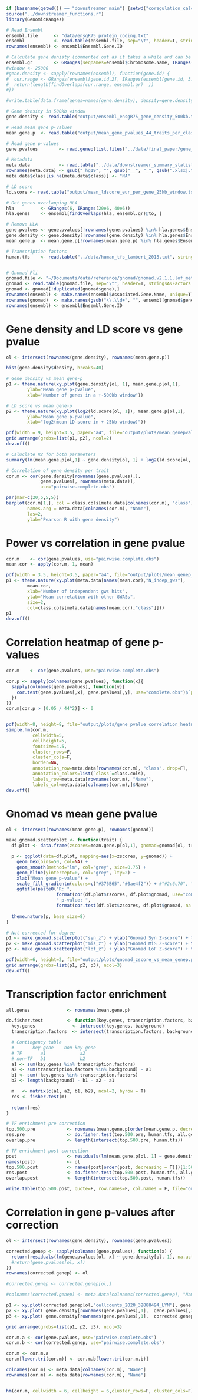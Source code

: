```r
if (basename(getwd()) == "downstreamer_main") {setwd("coregulation_calculations")} else {setwd("../coregulation_calculations")}
source("../downstreamer_functions.r")
library(GenomicRanges)

# Read Ensembl
ensembl.file      <- "data/ensgR75_protein_coding.txt"
ensembl           <- read.table(ensembl.file, sep="\t", header=T, stringsAsFactors = F)
rownames(ensembl) <- ensembl$Ensembl.Gene.ID

# Calculate gene denisty (commented out as it takes a while and can be pre-caluclated)
ensembl.gr        <- GRanges(seqnames=ensembl$Chromosome.Name, IRanges(start=ensembl$Gene.Start..bp., end=ensembl$Gene.End..bp.))
#window <- 25000
#gene.density <- sapply(rownames(ensembl), function(gene.id) {
#  cur.range <- GRanges(ensembl[gene.id,2], IRanges(ensembl[gene.id, 3] - window, ensembl[gene.id, 4] + window))
#  return(length(findOverlaps(cur.range, ensembl.gr)  ))
#})

#write.table(data.frame(genes=names(gene.density), density=gene.density, stringsAsFactors=F), file="output/ensembl_ensgR75_gene_density_25kb.txt", quote=F, sep="\t", col.names=T, row.names = F)

# Gene density in 500kb window
gene.density <- read.table("output/ensembl_ensgR75_gene_density_500kb.txt", stringsAsFactors = F, sep="\t", header=T, row.names = 1)

# Read mean gene p-values
mean.gene.p  <- read.table("output/mean_gene_pvalues_44_traits_per_class_calculated.txt", stringsAsFactors = F, header=T, row.names=1)

# Read gene p-values
gene.pvalues        <- read.genep(list.files("../data/final_paper/gene_pvalues/", full.names=T), trim.colnames = c("_hg19_normalizedGenePvalues.txt", "_hg19.txt"))

# Metadata
meta.data           <- read.table("../data/downstreamer_summary_statistics.csv", sep="\t", stringsAsFactors = F, header=T)
rownames(meta.data) <- gsub("_hg19", "", gsub("__", "_", gsub(".xlsx|.txt", "", gsub("_enrichtments", "", meta.data$EnrichmentExcel))))
meta.data$class[is.na(meta.data$class)] <- "NA"

# LD score
ld.score <- read.table("output/mean_ldscore_eur_per_gene_25kb_window.tsv", header=T, row.names=1)

# Get genes overlapping HLA
hla          <- GRanges(6, IRanges(20e6, 40e6))
hla.genes    <- ensembl[findOverlaps(hla, ensembl.gr)@to, ]

# Remove HLA
gene.pvalues <- gene.pvalues[!rownames(gene.pvalues) %in% hla.genes$Ensembl.Gene.ID, rownames(meta.data),drop=F]
gene.density <- gene.density[!rownames(gene.density) %in% hla.genes$Ensembl.Gene.ID,,drop=F]
mean.gene.p  <- mean.gene.p[!rownames(mean.gene.p) %in% hla.genes$Ensembl.Gene.ID,,drop=F]

# Transcription factors
human.tfs    <- read.table("../data/human_tfs_lambert_2018.txt", stringsAsFactors = F)[,1]


# Gnomad Pli
gnomad.file <- "~/Documents/data/reference/gnomad/gnomad.v2.1.1.lof_metrics.by_gene.txt"
gnomad <- read.table(gnomad.file, sep="\t", header=T, stringsAsFactors = F)
gnomad <- gnomad[!duplicated(gnomad$gene),]
rownames(ensembl) <- make.names(ensembl$Associated.Gene.Name, unique=T)
rownames(gnomad)  <- make.names(gsub("\\.\\d+", "", ensembl[gnomad$gene, ]$Ensembl.Gene.ID), unique=T)
rownames(ensembl) <- ensembl$Ensembl.Gene.ID
```

# Gene density and LD score vs gene pvalue
```r
ol <- intersect(rownames(gene.density), rownames(mean.gene.p))

hist(gene.density$density, breaks=40)

# Gene density vs mean gene-p
p1 <- theme.nature(xy.plot(gene.density[ol, 1], mean.gene.p[ol,1],
        ylab="Mean gene p-pvalue",
        xlab="Number of genes in a +-500kb window"))

# LD score vs mean gene-p
p2 <- theme.nature(xy.plot(log2(ld.score[ol, 1]), mean.gene.p[ol,1],
        ylab="Mean gene p-pvalue",
        xlab="log2(mean LD-score in +-25kb window)"))

pdf(width = 9, height=3.5, paper="a4", file="output/plots/mean_genepvalue_vs_technical_parameters.pdf")
grid.arrange(grobs=list(p1, p2), ncol=2)
dev.off()

# Caluclate R2 for both parameters
summary(lm(mean.gene.p[ol,1] ~ gene.density[ol, 1] + log2(ld.score[ol, 1])))

# Correlation of gene density per trait
cor.m <- cor(gene.density[rownames(gene.pvalues),],
             gene.pvalues[, rownames(meta.data)],
             use="pairwise.complete.obs")

par(mar=c(20,5,5,5))
barplot(cor.m[1,], col = class.cols[meta.data[colnames(cor.m), "class"]],
        names.arg = meta.data[colnames(cor.m), "Name"],
        las=2,
        ylab="Pearson R with gene density")
```

# Power vs correlation in gene pvalue
```r
cor.m    <- cor(gene.pvalues, use="pairwise.complete.obs")
mean.cor <- apply(cor.m, 1, mean)

pdf(width = 3.5, height=3.5, paper="a4", file="output/plots/mean_genep_correlation_vs_samplesize.pdf")
p1 <- theme.nature(xy.plot(meta.data[names(mean.cor),"N_indep_gws"],
        mean.cor,
        xlab="Number of independent gws hits",
        ylab="Mean correlation with other GWASs",
        size=2,
        col=class.cols[meta.data[names(mean.cor),"class"]]))
p1
dev.off()
```

# Correlation heatmap of gene p-values
```r
cor.m    <- cor(gene.pvalues, use="pairwise.complete.obs")

cor.p <- sapply(colnames(gene.pvalues), function(x){
  sapply(colnames(gene.pvalues), function(y){
    cor.test(gene.pvalues[,x], gene.pvalues[,y], use="complete.obs")$`p.value`
  })
})
cor.m[cor.p > (0.05 / 44^2)] <- 0


pdf(width=8, height=8, file="output/plots/gene_pvalue_correlation_heatmap_bonfsig_cor_only.pdf", paper="a4")
simple.hm(cor.m,
          cellwidth=5,
          cellheight=5,
          fontsize=4.5,
          cluster_rows=F,
          cluster_cols=F,
          border=NA,
          annotation_row=meta.data[rownames(cor.m), "class", drop=F],
          annotation_colors=list(`class`=class.cols),
          labels_row=meta.data[rownames(cor.m), "Name"],
          labels_col=meta.data[colnames(cor.m),]$Name)
dev.off()
```

# Gnomad vs mean gene pvalue
```r
ol <- intersect(rownames(mean.gene.p), rownames(gnomad))

make.gnomad.scatterplot <- function(trait) {
  df.plot <- data.frame(zscores=mean.gene.p[ol,1], gnomad=gnomad[ol, trait])

  p <- ggplot(data=df.plot, mapping=aes(x=zscores, y=gnomad)) + 
    geom_hex(bins=50, col=NA) + 
    geom_smooth(method="lm", col="grey", size=0.75) +
    geom_hline(yintercept=0, col="grey", lty=2) +
    xlab("Mean gene p-value") +
    scale_fill_gradientn(colors=c("#376B65","#0ae4f2")) + #"#2c6c70", "#0ae4f2"
    ggtitle(paste0("R: ",
                   format(cor(df.plot$zscores, df.plot$gnomad, use="complete.obs"), digits=2),
                   " p-value: ",
                   format(cor.test(df.plot$zscores, df.plot$gnomad, na.action=na.omit())$p.value, digits=2, scientific=T)))
  
  theme.nature(p, base_size=8)
}

# Not corrected for degree
p1 <- make.gnomad.scatterplot("syn_z") + ylab("Gnomad Syn Z-score") + theme(legend.position = "none")
p2 <- make.gnomad.scatterplot("mis_z") + ylab("Gnomad MiS Z-score") + theme(legend.position = "none")
p3 <- make.gnomad.scatterplot("lof_z") + ylab("Gnomad LoF Z-score") + theme(legend.position = "none")

pdf(width=6, height=2, file="output/plots/gnomad_zscore_vs_mean_genep.pdf", paper="a4")
grid.arrange(grobs=list(p1, p2, p3), ncol=3)
dev.off()
```


# Transcription factor enrichment
```r
all.genes              <- rownames(mean.gene.p)

do.fisher.test         <- function(key.genes, transcription.factors, background) {
  key.genes              <- intersect(key.genes, background) 
  transcription.factors  <- intersect(transcription.factors, background)

  # Contingency table
  #       key-gene    non-key-gene
  # TF       a1             a2
  # non-TF   b1             b2
  a1 <- sum(key.genes %in% transcription.factors)
  a2 <- sum(transcription.factors %in% background) - a1
  b1 <- sum(!key.genes %in% transcription.factors)
  b2 <- length(background) - b1 - a2 - a1

  m   <- matrix(c(a1, a2, b1, b2), ncol=2, byrow = T)
  res <- fisher.test(m)
  
  return(res)
}

# TF enrichment pre correction
top.500.pre            <- rownames(mean.gene.p[order(mean.gene.p, decreasing = T),,drop=F])[1:500] 
res.pre                <- do.fisher.test(top.500.pre, human.tfs, all.genes)
overlap.pre            <- length(intersect(top.500.pre, human.tfs))

# TF enrichment post correction
post                   <- residuals(lm(mean.gene.p[ol, 1] ~ gene.density[ol, 1] + log2(ld.score[ol, 1]), na.action=na.exclude))
names(post)            <- ol
top.500.post           <- names(post[order(post, decreasing = T)])[1:500]
res.post               <- do.fisher.test(top.500.post, human.tfs, all.genes)
overlap.post           <- length(intersect(top.500.post, human.tfs))

write.table(top.500.post, quote=F, row.names=F, col.names = F, file="output/top_500_ldsc+density_corr_mean_gene_pvalues_exHLA.txt")
```

# Correlation in gene p-values after correction
```r
ol <- intersect(rownames(gene.density), rownames(gene.pvalues))

corrected.genep <- sapply(colnames(gene.pvalues), function(x) {
  return(residuals(lm(gene.pvalues[ol, x] ~ gene.density[ol, 1], na.action = na.exclude)))
  #return(gene.pvalues[ol, x])
})
rownames(corrected.genep) <- ol

#corrected.genep <- corrected.genep[ol,]

#colnames(corrected.genep) <- meta.data[colnames(corrected.genep), "Name"]

p1 <- xy.plot(corrected.genep[ol,"cellcounts_2020_32888494_LYM"], gene.pvalues[ol,]$cellcounts_2020_32888494_LYM, xlab="Corrected Gene P", ylab="Gene P") +geom_abline(slope=1, intercept = 0)
p2 <- xy.plot( gene.density[rownames(gene.pvalues),1],  gene.pvalues[,27], xlab="Density", ylab="Gene P")
p3 <- xy.plot( gene.density[rownames(gene.pvalues),1],  corrected.genep[,27], xlab="Density", ylab="Corrected Gene P")

grid.arrange(grobs=list(p1, p2, p3), ncol=3)

cor.m.a <- cor(gene.pvalues, use="pairwise.complete.obs")
cor.m.b <- cor(corrected.genep, use="pairwise.complete.obs")

cor.m <- cor.m.a
cor.m[lower.tri(cor.m)] <- cor.m.b[lower.tri(cor.m.b)]

colnames(cor.m) <- meta.data[colnames(cor.m), "Name"]
rownames(cor.m) <- meta.data[rownames(cor.m), "Name"]


hm(cor.m, cellwidth = 6, cellheight = 6,cluster_rows=F, cluster_cols=F)

```

